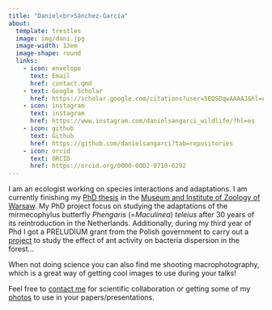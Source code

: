 ```yaml
---
title: "Daniel<br>Sánchez-García"
about:
  template: trestles
  image: img/dani.jpg
  image-width: 13em
  image-shape: round
  links:
    - icon: envelope
      text: Email
      href: contact.qmd
    - text: Google Scholar
      href: https://scholar.google.com/citations?user=5EQSDqwAAAAJ&hl=es
    - icon: instagram
      text: instagram
      href: https://www.instagram.com/danielsangarci_wildlife/?hl=es
    - icon: github
      text: Github
      href: https://github.com/danielsangarci?tab=repositories
    - icon: orcid
      text: ORCID
      href: https://orcid.org/0000-0002-0710-6292
---
```


I am an ecologist working on species interactions and adaptations. I am currently finishing my [PhD thesis](projects/phd-thesis/phd-thesis.qmd) in the [Museum and Institute of Zoology of Warsaw](https://miiz.waw.pl/en/2-uncategorised?type=926). My PhD project focus on studying the adaptations of the mirmecophylus butterfly *Phengaris* (=*Maculinea*) *teleius* after 30 years of its reintroduction in the Netherlands. Additionally, during my third year of Phd I got a PRELUDIUM grant from the Polish government to carry out a [project](projects/ant-plant-bacteria/ant-plant-bacteria.qmd) to study the effect of ant activity on bacteria dispersion in the forest...

When not doing science you can also find me shooting macrophotography, which is a great way of getting cool images to use during your talks!

Feel free to [contact me](contact.qmd) for scientific collaboration or getting some of my [photos](https://www.instagram.com/danielsangarci_wildlife/?hl=es) to use in your papers/presentations.
